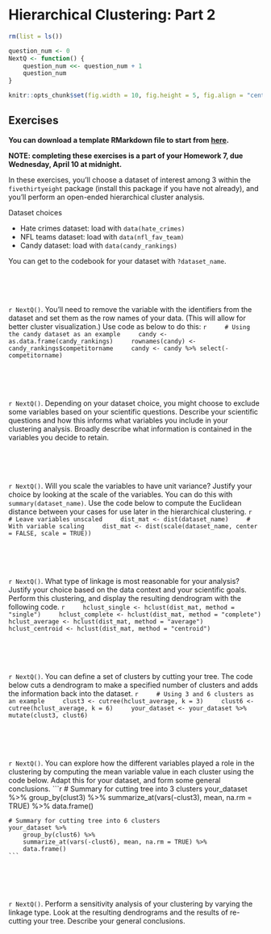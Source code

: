 # Hierarchical Clustering: Part 2

```r
rm(list = ls())

question_num <- 0
NextQ <- function() {
    question_num <<- question_num + 1
    question_num
}

knitr::opts_chunk$set(fig.width = 10, fig.height = 5, fig.align = "center")
```

## Exercises

**You can download a template RMarkdown file to start from [here](template_rmds/18-hclust-part2.Rmd).**

**NOTE: completing these exercises is a part of your Homework 7, due Wednesday, April 10 at midnight.**

In these exercises, you'll choose a dataset of interest among 3 within the `fivethirtyeight` package (install this package if you have not already), and you'll perform an open-ended hierarchical cluster analysis.

Dataset choices

- Hate crimes dataset: load with `data(hate_crimes)`
- NFL teams dataset: load with `data(nfl_fav_team)`
- Candy dataset: load with `data(candy_rankings)`

You can get to the codebook for your dataset with `?dataset_name`.

<br>
<br>
<br>

`r NextQ()`. You'll need to remove the variable with the identifiers from the dataset and set them as the row names of your data. (This will allow for better cluster visualization.) Use code as below to do this:
    ```r
    # Using the candy dataset as an example
    candy <- as.data.frame(candy_rankings)
    rownames(candy) <- candy_rankings$competitorname
    candy <- candy %>% select(-competitorname)
    ```

<br>
<br>
<br>

`r NextQ()`. Depending on your dataset choice, you might choose to exclude some variables based on your scientific questions. Describe your scientific questions and how this informs what variables you include in your clustering analysis. Broadly describe what information is contained in the variables you decide to retain.

<br>
<br>
<br>

`r NextQ()`. Will you scale the variables to have unit variance? Justify your choice by looking at the scale of the variables. You can do this with `summary(dataset_name)`. Use the code below to compute the Euclidean distance between your cases for use later in the hierarchical clustering.
    ```r
    # Leave variables unscaled
    dist_mat <- dist(dataset_name)
    # With variable scaling
    dist_mat <- dist(scale(dataset_name, center = FALSE, scale = TRUE))
    ```

<br>
<br>
<br>

`r NextQ()`. What type of linkage is most reasonable for your analysis? Justify your choice based on the data context and your scientific goals. Perform this clustering, and display the resulting dendrogram with the following code.
    ```r
    hclust_single <- hclust(dist_mat, method = "single")
    hclust_complete <- hclust(dist_mat, method = "complete")
    hclust_average <- hclust(dist_mat, method = "average")
    hclust_centroid <- hclust(dist_mat, method = "centroid")
    ```

<br>
<br>
<br>

`r NextQ()`. You can define a set of clusters by cutting your tree. The code below cuts a dendrogram to make a specified number of clusters and adds the information back into the dataset.
    ```r
    # Using 3 and 6 clusters as an example
    clust3 <- cutree(hclust_average, k = 3)
    clust6 <- cutree(hclust_average, k = 6)
    your_dataset <- your_dataset %>%
        mutate(clust3, clust6)
    ```

<br>
<br>
<br>

`r NextQ()`. You can explore how the different variables played a role in the clustering by computing the mean variable value in each cluster using the code below. Adapt this for your dataset, and form some general conclusions.
    ```r
    # Summary for cutting tree into 3 clusters
    your_dataset %>% 
        group_by(clust3) %>% 
        summarize_at(vars(-clust3), mean, na.rm = TRUE) %>% 
        data.frame()

    # Summary for cutting tree into 6 clusters
    your_dataset %>% 
        group_by(clust6) %>% 
        summarize_at(vars(-clust6), mean, na.rm = TRUE) %>% 
        data.frame()
    ```

<br>
<br>
<br>

`r NextQ()`. Perform a sensitivity analysis of your clustering by varying the linkage type. Look at the resulting dendrograms and the results of re-cutting your tree. Describe your general conclusions.


